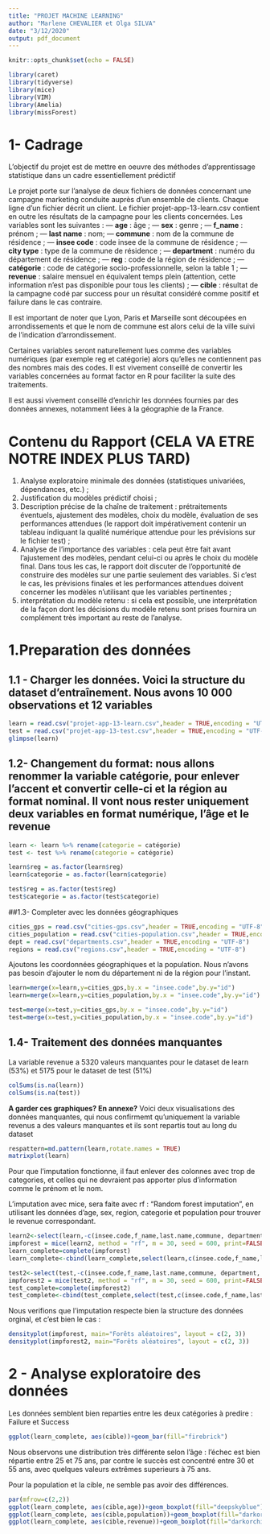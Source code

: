 ```yaml
---
title: "PROJET MACHINE LEARNING"
author: "Marlene CHEVALIER et Olga SILVA"
date: "3/12/2020"
output: pdf_document
---
```


```r
knitr::opts_chunk$set(echo = FALSE)
```

```r
library(caret)
library(tidyverse)
library(mice)
library(VIM)
library(Amelia)
library(missForest)
```


# 1- Cadrage

L’objectif du projet est de mettre en oeuvre des méthodes d’apprentissage statistique dans un
cadre essentiellement prédictif

Le projet porte sur l’analyse de deux fichiers de données concernant une campagne marketing conduite auprès d’un ensemble de clients. Chaque ligne d’un fichier décrit un client. Le fichier projet-app-13-learn.csv contient en outre les résultats de la campagne pour les clients concernées. Les variables sont les suivantes :
— **age** : âge ;
— **sex** : genre ;
— **f_name** : prénom ;
— **last name** : nom;
— **commune** : nom de la commune de résidence ;
— **insee code** : code insee de la commune de résidence ;
— **city type** : type de la commune de résidence ;
— **department** : numéro du département de résidence ;
— **reg** : code de la région de résidence ;
— **catégorie** : code de catégorie socio-professionnelle, selon la table 1 ;
— **revenue** : salaire mensuel en équivalent temps plein (attention, cette information n’est pas disponible pour tous les clients) ;
— **cible** : résultat de la campagne codé par success pour un résultat considéré comme positif et failure dans le cas contraire.

Il est important de noter que Lyon, Paris et Marseille sont découpées en arrondissements et que le nom de commune est alors celui de la ville suivi de l’indication d’arrondissement.

Certaines variables seront naturellement lues comme des variables numériques (par exemple reg et catégorie) alors qu’elles ne contiennent pas des nombres mais des codes. Il est vivement conseillé de convertir les variables concernées au format factor en R pour faciliter la suite des traitements.

Il est aussi vivement conseillé d’enrichir les données fournies par des données annexes, notamment liées à la géographie de la France. 

# Contenu du Rapport (CELA VA ETRE NOTRE INDEX PLUS TARD)

1. Analyse exploratoire minimale des données (statistiques univariées, dépendances, etc.) ;
2. Justification du modèles prédictif choisi ;
3. Description précise de la chaîne de traitement : prétraitements éventuels, ajustement des modèles, choix du modèle, évaluation de ses performances attendues (le rapport doit impérativement contenir un tableau indiquant la qualité numérique attendue pour les prévisions sur le fichier test) ;
4. Analyse de l’importance des variables : cela peut être fait avant l’ajustement des modèles, pendant celui-ci ou après le choix du modèle final. Dans tous les cas, le rapport doit discuter de l’opportunité de construire des modèles sur une partie seulement des variables. Si c’est le cas, les prévisions finales et les performances attendues doivent concerner les modèles n’utilisant que les variables pertinentes ;
5. interprétation du modèle retenu : si cela est possible, une interprétation de la façon dont les décisions du modèle retenu sont prises fournira un complément très important au reste de l’analyse.

# 1.Preparation des données

## 1.1 - Charger les données. Voici la structure du dataset d'entraînement. Nous avons 10 000 observations et 12 variables 

```r
learn = read.csv("projet-app-13-learn.csv",header = TRUE,encoding = "UTF-8")
test = read.csv("projet-app-13-test.csv",header = TRUE,encoding = "UTF-8")
glimpse(learn)
```

## 1.2- Changement du format: nous allons renommer la variable catégorie, pour enlever l'accent et convertir celle-ci et la région au format nominal. Il vont nous rester uniquement deux variables en format numérique, l'âge et le revenue
```r
learn <- learn %>% rename(categorie = catégorie)
test <- test %>% rename(categorie = catégorie)

learn$reg = as.factor(learn$reg)
learn$categorie = as.factor(learn$categorie)

test$reg = as.factor(test$reg)
test$categorie = as.factor(test$categorie)
```

##1.3- Completer avec les données géographiques

```r
cities_gps = read.csv("cities-gps.csv",header = TRUE,encoding = "UTF-8")
cities_population = read.csv("cities-population.csv",header = TRUE,encoding = "UTF-8")
dept = read.csv("departments.csv",header = TRUE,encoding = "UTF-8")
regions = read.csv("regions.csv",header = TRUE,encoding = "UTF-8")
```

Ajoutons les coordonnées géographiques et la population. Nous n'avons pas besoin d'ajouter le nom du département ni de la région pour l'instant.

```r
learn=merge(x=learn,y=cities_gps,by.x = "insee.code",by.y="id")
learn=merge(x=learn,y=cities_population,by.x = "insee.code",by.y="id")

test=merge(x=test,y=cities_gps,by.x = "insee.code",by.y="id")
test=merge(x=test,y=cities_population,by.x = "insee.code",by.y="id")
```

## 1.4- Traitement des données manquantes 

La variable revenue a 5320 valeurs manquantes  pour le dataset de learn (53%) et 5175 pour le dataset de test (51%)

```r
colSums(is.na(learn))
colSums(is.na(test))
```

**A garder ces graphiques? En annexe?** 
Voici deux visualisations des données manquantes, qui nous confirmemt qu'uniquement la variable revenus a des valeurs manquantes et ils sont repartis tout au long du dataset

```r
respattern=md.pattern(learn,rotate.names = TRUE)
matrixplot(learn)
```

Pour que l'imputation fonctionne, il faut enlever des colonnes avec trop de categories, et celles qui ne devraient pas apporter plus d'information comme le prénom et le nom.

L'imputation avec mice, sera faite avec rf : "Random forest imputation", en utilisant les données d'age, sex, region, categorie et population pour trouver le revenue correspondant. 

```r
learn2<-select(learn,-c(insee.code,f_name,last.name,commune, department, latitude, longitude,X,Y))
impforest = mice(learn2, method = "rf", m = 30, seed = 600, print=FALSE)
learn_complete=complete(impforest)
learn_complete<-cbind(learn_complete,select(learn,c(insee.code,f_name,last.name,commune, department, latitude, longitude,X,Y)))
```

```r
test2<-select(test,-c(insee.code,f_name,last.name,commune, department, latitude, longitude,X,Y))
impforest2 = mice(test2, method = "rf", m = 30, seed = 600, print=FALSE)
test_complete=complete(impforest2)
test_complete<-cbind(test_complete,select(test,c(insee.code,f_name,last.name,commune, department, latitude, longitude,X,Y)))
```

Nous verifions que l'imputation respecte bien la structure des données orginal, et c'est bien le cas :

```r
densityplot(impforest, main="Forêts aléatoires", layout = c(2, 3))
densityplot(impforest2, main="Forêts aléatoires", layout = c(2, 3))
```

# 2 - Analyse exploratoire des données

Les données semblent bien reparties entre les deux catégories à predire : Failure et Success

```r
ggplot(learn_complete, aes(cible))+geom_bar(fill="firebrick")
```

Nous observons une distribution très différente selon l'âge : l'échec est bien répartie entre 25 et 75 ans, par contre le succès est concentré entre 30 et 55 ans, avec quelques valeurs extrêmes superieurs à 75 ans. 

Pour la population et la cible, ne semble pas avoir des différences. 

```r
par(mfrow=c(2,2))
ggplot(learn_complete, aes(cible,age))+geom_boxplot(fill="deepskyblue")
ggplot(learn_complete, aes(cible,population))+geom_boxplot(fill="darkorange")
ggplot(learn_complete, aes(cible,revenue))+geom_boxplot(fill="darkorchid")
```

```r

```

